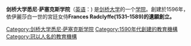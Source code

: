 {{expand|time=2015-03-31T04:21:11+00:00}}
{{primarysources|time=2015-03-31T04:21:11+00:00}}
{{coord|52|12|26|N|0|7|13|E|display=title}}
{{not|悉尼大学|萨塞克斯大学}}
{{Infobox Cambridge college
| name               = 悉尼·萨塞克斯学院
| infobox_colour     = #000066
| text_colour        = 
| link_colour        = #DADD47
| image              = [[Image:Sidney_Sussex_College_shield.svg|128px]]
| colours            = <td bgcolor="#CC0000"> </td>
<td bgcolor="#000066"> </td>
| full_name          = 弗朗西丝·悉尼·萨塞克斯的学院
| latin_name         = 
| latin_motto        = Dieu me Garde de Calomnie
| english_motto      = 上帝在诽谤中保护我
| founder            = 萨塞克斯伯爵夫人弗朗西丝·悉尼
| founder_pl         =
| named_for          = 
| established        = 1596年
| old_names          = 
| location           = [http://www.cam.ac.uk/map/v3/drawmap.cgi?mp=main;xx=1888;yy=666;mt=c;ms=100;tl=Sidney%20Sussex%20College 悉尼街]
| head_label         = Master
| head               = 桑德拉·道森教授
| undergraduates     = 340
| JCR_President      = Yi-Xun Tan
| graduates          = 190
| MCR_President      = Caroline Whiting
| SCR_President      = 
| sister_college     = 牛津大学圣约翰学院
| sister_college_pl  = 
| homepage           = http://www.sid.cam.ac.uk
| boat_club          = http://www.ssbc.org.uk
}}
'''剑桥大学悉尼·萨塞克斯学院'''（[[英语|英语]]：'''{{lang|en|Sidney Sussex College, Cambridge}}''') 是[[剑桥大学|剑桥大学]]的一个[[剑桥大学学院列表|学院]]。創建於1596年，依伊麗莎白一世的宮廷女侍'''Frances Radclyffe(1531–1589)的遺願創立。'''

{{University of Cambridge}}

[[Category:剑桥大学悉尼·萨塞克斯学院|Category:剑桥大学悉尼·萨塞克斯学院]]
[[Category:1590年代創建的教育機構|Category:1590年代創建的教育機構]]
[[Category:冠以人名的教育機構|Category:冠以人名的教育機構]]